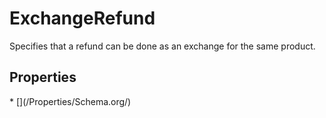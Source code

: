   
# ExchangeRefund

Specifies that a refund can be done as an exchange for the same product.

## Properties

<Grid>
* [](/Properties/Schema.org/)
</Grid>

